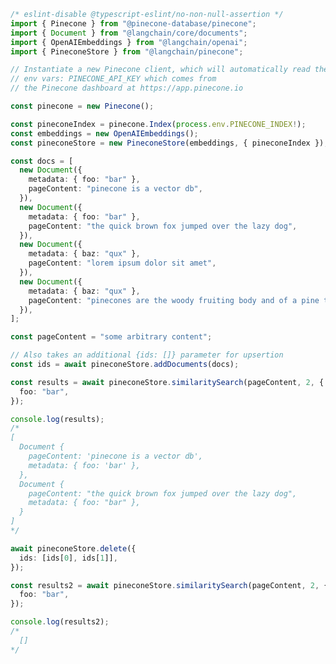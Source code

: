 ```typescript
/* eslint-disable @typescript-eslint/no-non-null-assertion */
import { Pinecone } from "@pinecone-database/pinecone";
import { Document } from "@langchain/core/documents";
import { OpenAIEmbeddings } from "@langchain/openai";
import { PineconeStore } from "@langchain/pinecone";

// Instantiate a new Pinecone client, which will automatically read the
// env vars: PINECONE_API_KEY which comes from
// the Pinecone dashboard at https://app.pinecone.io

const pinecone = new Pinecone();

const pineconeIndex = pinecone.Index(process.env.PINECONE_INDEX!);
const embeddings = new OpenAIEmbeddings();
const pineconeStore = new PineconeStore(embeddings, { pineconeIndex });

const docs = [
  new Document({
    metadata: { foo: "bar" },
    pageContent: "pinecone is a vector db",
  }),
  new Document({
    metadata: { foo: "bar" },
    pageContent: "the quick brown fox jumped over the lazy dog",
  }),
  new Document({
    metadata: { baz: "qux" },
    pageContent: "lorem ipsum dolor sit amet",
  }),
  new Document({
    metadata: { baz: "qux" },
    pageContent: "pinecones are the woody fruiting body and of a pine tree",
  }),
];

const pageContent = "some arbitrary content";

// Also takes an additional {ids: []} parameter for upsertion
const ids = await pineconeStore.addDocuments(docs);

const results = await pineconeStore.similaritySearch(pageContent, 2, {
  foo: "bar",
});

console.log(results);
/*
[
  Document {
    pageContent: 'pinecone is a vector db',
    metadata: { foo: 'bar' },
  },
  Document {
    pageContent: "the quick brown fox jumped over the lazy dog",
    metadata: { foo: "bar" },
  }
]
*/

await pineconeStore.delete({
  ids: [ids[0], ids[1]],
});

const results2 = await pineconeStore.similaritySearch(pageContent, 2, {
  foo: "bar",
});

console.log(results2);
/*
  []
*/
```
